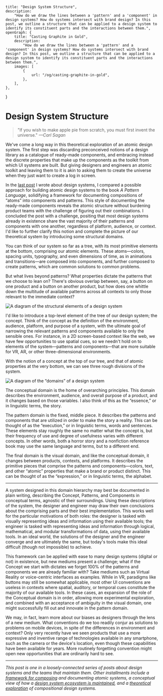     title: "Design System Structure",
    description:
        "How do we draw the lines between a 'pattern' and a 'component' in design systems? How do systems intersect with brand design? In this post, we outline a structure that can be applied to a design system to identify its constituent parts and the interactions between them.",
    openGraph: {
        title: "Casting Graphite in Gold",
        description:
            "How do we draw the lines between a 'pattern' and a 'component' in design systems? How do systems intersect with brand design? In this post, we outline a structure that can be applied to a design system to identify its constituent parts and the interactions between them.",
        images: [
            {
                url: "/og/casting-graphite-in-gold",
            },
        ],
    },
}

# Design System Structure

> "If you wish to make apple pie from scratch, you must first invent the
> universe." _—Carl Sagan_

We've come a long way in this theoretical exploration of an atomic design
system. The first step was discarding preconceived notions of a design library
as a catalogue of ready-made components, and embracing instead the discrete
properties that make up the components as the toolkit from which UI systems are
built. But giving designers and engineers an atomic toolkit and leaving them to
it is akin to asking them to create the universe when they just want to create a
log in screen.

In the [last post](/2017/07/12/a-design-system-grammar/) I wrote about design
systems, I compared a possible approach for building atomic design systems to
the book _A Pattern Language_, solidifying a framework for documenting
compositions of “atoms” into components and patterns. This style of documenting
the ready-made components reveals the atomic structure without burdening product
teams with the challenge of figuring out their combinations. I concluded the
post with a challenge, positing that most design systems already in existence
share the vast majority of their patterns and components with one another,
regardless of platform, audience, or context. I'd like to further clarify this
notion and complete the picture of our theoretical system by introducing some
structural domains.

You can think of our system so far as a tree, with its most primitive elements
at the bottom, comprising our atomic elements. These atoms—colors, spacing
units, typography, and even dimensions of time, as in animations and
transitions—are composed into components, and further composed to create
patterns, which are common solutions to common problems.

But what lives beyond patterns? What properties dictate the patterns that we
choose to lean on? There's obvious overlap between, say, a button on one product
and a button on another product, but how does one whittle down the multitude of
available patterns across all contexts to only those relevant to the immediate
context?

<Image
    alt="A diagram of the structural elements of a design system"
    caption="The structural elements of an atomic design system: Concept, Pattern, Component, and Atom."
    height={1296}
    src="/uploads/2017/07/fig-1-1.png"
    width={1296}
/>

I'd like to introduce a top-level element of the tree of our design system; the
concept. Think of the concept as the definition of the environment, audience,
platform, and purpose of a system, with the ultimate goal of narrowing the
relevant patterns and components available to only the sensible ones. For
instance, in a 2D screen-based context like the web, we have few opportunities
to use spatial cues, so we needn't hold on to elements of the system—patterns
and components—that are more suitable for VR, AR, or other three-dimensional
environments.

With the notion of a concept at the top of our tree, and that of atomic
properties at the very bottom, we can see three rough divisions of the system.

<Image
    alt="A diagram of the “domains” of a design system"
    caption="The three domains/layers of the system: Conceptual (Essence), Pattern (Execution), and Visual (Expression)"
    height={1296}
    src="/uploads/2017/07/fig-1-4.png"
    width={1296}
/>

The conceptual domain is the home of overarching principles. This domain
describes the environment, audience, and overall purpose of a product, and it
changes based on those variables. I also think of this as the “essence,” or in
linguistic terms, the story.

The pattern domain is the fixed, middle piece. It describes the patterns and
components that are utilized in order to make the story a reality. This can be
thought of as the “execution,” or in linguistic terms, words and sentences.
These elements stay roughly the same no matter what the concept is, but their
frequency of use and degree of usefulness varies with different concepts. In
other words, both a horror story and a nonfiction reference book may use the
same language and terms, but to a different end.

The final domain is the visual domain, and like the conceptual domain, it
changes between products, contexts, and platforms. It describes the primitive
pieces that comprise the patterns and components—colors, text, and other
“atomic” properties that make a brand or product distinct. This can be thought
of as the “expression,” or in linguistic terms, the alphabet.

---

A system designed in this domain hierarchy may best be documented in plain
writing, describing the Concept, Patterns, and Components in conceptual terms,
agnostic of their surroundings. Using these descriptions of the system, the
designer and engineer may draw their own conclusions about the comprising parts
and their best implementation. This works well for the particular motivations of
both roles: the designer is tasked with visually representing ideas and
information using their available tools; the engineer is tasked with
representing ideas and information through logical, mathematical, and modular
transformations of data, using their available tools. In an ideal world, the
solutions of the designer and the engineer converge and are ultimately the same,
but today's tools make this ideal difficult (though not impossible) to achieve.

This framework can be applied with ease to many design systems (digital or not)
in existence, but new mediums present a challenge; what if the Concept we start
with dictates we forget 100% of the patterns and components we are already
familiar with? Take mediums such as Virtual Reality or voice-centric interfaces
as examples. While in VR, paradigms like buttons may still be somewhat
applicable, most other UI conventions are useless in contexts where spatial,
auditory, or temporal cues constitute the majority of our available tools. In
these cases, an expansion of the role of the Conceptual domain is in order,
allowing more experimental exploration, and combined with an acceptance of
ambiguity in the visual domain, one might successfully fill out and innovate in
the pattern domain.

We may, in fact, learn more about our biases as designers through the lens of a
new medium. What conventions do we too readily conjur as solutions to problems
on mobile devices, in spite of the differences in environment and context? Only
very recently have we seen products that use a more expressive and inventive
range of technologies available in any smartphone, such as the camera or the
device's location, even though these capabilities have been available for years.
More routinely forgetting convention might open new opportunities that are
ordinarily hard to see.

---

_This post is one in a loosely-connected series of posts about design systems
and the teams that maintain them. Other installments include a
[framework for composing](/2017/07/12/a-design-system-grammar/) and documenting
atomic systems, a conceptual view of how a
[design system ecosystem is maintained](/2017/06/27/paving-the-path-of-least-resistance/),
and a [theoretical exploration](/2017/03/29/designing-systems/) of compositional
design systems._
